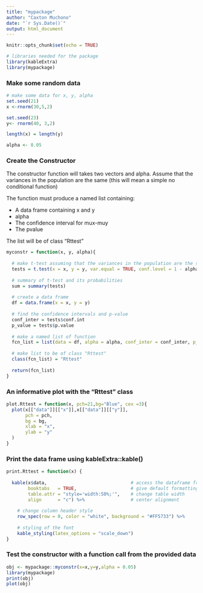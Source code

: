 ```yaml
---
title: "mypackage"
author: "Caxton Muchono"
date: "`r Sys.Date()`"
output: html_document
---
```



```r
knitr::opts_chunk$set(echo = TRUE)
```


```r
# libraries needed for the package 
library(kableExtra)
library(mypackage)
```

### Make some random data

```r
# make some data for x, y, alpha 
set.seed(21)
x <-rnorm(30,5,2)

set.seed(23) 
y<- rnorm(40, 3,2)

length(x) = length(y)

alpha <- 0.05
```

###  Create the Constructor

The constructor function will takes two vectors and alpha. Assume that the variances in the population are the same (this will mean a simple no conditional function)

The function must produce a named list containing:

* A data frame containing x and y
* alpha
* The confidence interval for mux-muy
* The pvalue

The list will be of class "Rttest"

```r

myconstr = function(x, y, alpha){
  
  # make t-test assuming that the variances in the population are the same 
  tests = t.test(x = x, y = y, var.equal = TRUE, conf.level = 1 - alpha)
  
  # summary of t-test and its probabilities  
  sum = summary(tests)
  
  # create a data frame 
  df = data.frame(x = x, y = y)
  
  # find the confidence intervals and p-value 
  conf_inter = tests$conf.int
  p_value = tests$p.value
  
  # make a named list of function
  fcn_list = list(data = df, alpha = alpha, conf_inter = conf_inter, p_value = p_value)
  
  # make list to be of class "Rttest"
  class(fcn_list) = "Rttest"
  
  return(fcn_list)
}
```


### An informative plot with the "Rttest" class

```r

plot.Rttest = function(x, pch=21,bg="Blue", cex =3){
  plot(x[["data"]][["x"]],x[["data"]][["y"]], 
       pch = pch, 
       bg = bg,
       xlab = "x",
       ylab = "y"
  )
}
```

### Print the data frame using kableExtra::kable()

```r
print.Rttest = function(x) {
  
  kable(x$data,                               # access the dataframe from obj
        booktabs   = TRUE,                    # give default formatting of table
        table.attr = "style='width:50%;'",    # change table width 
        align      = "c") %>%                 # center alignment 
    
    # change column header style
    row_spec(row = 0, color = "white", background = "#FF5733") %>%
    
    # styling of the font
    kable_styling(latex_options = "scale_down")
}
```


### Test the constructor with a function call from the provided data

```r
obj <- mypackage::myconstr(x=x,y=y,alpha = 0.05)
library(mypackage)
print(obj)
plot(obj)
```
